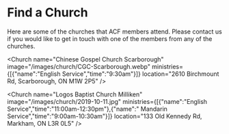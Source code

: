 # Find a Church

Here are some of the churches that ACF members attend. Please contact us if you would like to get in touch with one of the members from any of the churches.



<ChurchContainer>
  <Church name="Scarborough Chinese Alliance Church" image="/images/church/agincourt_north_0077.jpg" ministries={[{"name":"English Service","time":"9:30am"}]} location="139 Silver Star Blvd, Scarborough, ON M1V 4V8" />

  <Church name="Chinese Gospel Church Scarborough" image="/images/church/CGC-Scarborough.webp" ministries={[{"name":"English Service","time":"9:30am"}]} location="2610 Birchmount Rd, Scarborough, ON M1W 2P5" />

  <Church name="Logos Baptist Church Milliken" image="/images/church/2019-10-11.jpg" ministries={[{"name":"English Service","time":"11:00am-12:30pm"},{"name":" Mandarin Service","time":"9:00am-10:30am"}]} location="133 Old Kennedy Rd, Markham, ON L3R 0L5" />
</ChurchContainer>
